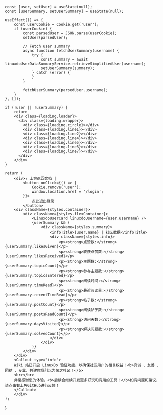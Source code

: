 
    const [user, setUser] = useState(null);
    const [userSummary, setUserSummary] = useState(null);

    useEffect(() => {
        const userCookie = Cookie.get('user');
        if (userCookie) {
            const parsedUser = JSON.parse(userCookie);
            setUser(parsedUser);

            // Fetch user summary
            async function fetchUserSummary(username) {
                try {
                    const summary = await linuxdoUserDataSummaryService.retrieveSimplifiedUser(username);
                    setUserSummary(summary);
                } catch (error) {
                }
            }

            fetchUserSummary(parsedUser.username);
        }
    }, []);

    if (!user || !userSummary) {
        return
        <div class={loading.loader}>
          <div class={loading.wrapper}>
            <div class={loading.circle}></div>
            <div class={loading.line1}></div>
            <div class={loading.line2}></div>
            <div class={loading.line4}></div>
            <div class={loading.line5}></div>
            <div class={loading.line6}></div>
            <div class={loading.line7}></div>
          </div>
        </div>
    }

    return (
        <div>↑ 上方返回文档 |
            <button onClick={() => {
                Cookie.remove('user');
                window.location.href = '/login';
            }}>
                点此退出登录
            </button>
        <div className={styles.container}>
            <div className={styles.flexContainer}>
                <LinuxdoUserCard linuxdoUsername={user.username} />
                {userSummary && (
                    <div className={styles.summary}>
                        <infoTitle>{user.name} | 社区数据</infoTitle>
                        <div className={styles.info}>
                            <p><strong>点赞数:</strong> {userSummary.likesGiven}</p>
                            <p><strong>收获点赞数:</strong> {userSummary.likesReceived}</p>
                            <p><strong>主题数:</strong> {userSummary.topicCount}</p>
                            <p><strong>参与主题数:</strong> {userSummary.topicsEntered}</p>
                            <p><strong>阅读时间:</strong> {userSummary.timeRead}</p>
                            <p><strong>最近阅读量:</strong> {userSummary.recentTimeRead}</p>
                            <p><strong>帖子数:</strong> {userSummary.postCount}</p>
                            <p><strong>阅读帖子数:</strong> {userSummary.postsReadCount}</p>
                            <p><strong>访问天数:</strong> {userSummary.daysVisited}</p>
                            <p><strong>解决问题数:</strong> {userSummary.solvedCount}</p>
                        </div>
                    </div>
                )}
            </div>
        </div>
        <Callout type="info">
        Wiki 站已开启 LinuxDo 验证功能，以确保社区用户的相关权益！<b>真诚 、友善 、团结 、专业，共建你我引以为荣之社区！</b>
        <br></br>
        非常感谢您的体验，<b>后续会继续开发更多好玩和有用的工具！</b>如有问题和建议，请点击右上角GitHub进行反馈！
        </Callout>
        </div>
    );
}